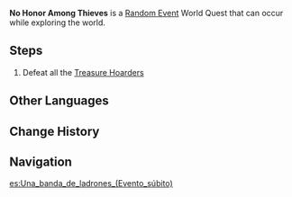 {{About|the [[Random Event]]|the [[Commission]]|No Honor Among Thieves}}
{{Quest Infobox
|id             = 
|title          = No Honor Among Thieves
|image          = No Honor Among Thieves.png
|type           = World
|group          = Random Event
|region         = Liyue
|startLocation  = [[Minlin]], [[Liyue]]
|startLocation2 = [[Bishui Plain]], Liyue
|other          = *AR-Dependent Rewards
|characters     = Traveler
}}
'''No Honor Among Thieves''' is a [[Random Event]] World Quest that can occur while exploring the world.

==Steps==
# Defeat all the [[Treasure Hoarders]] {{Enemy List|Treasure Hoarders: Marksman*2;Treasure Hoarders: Scout*3}}

==Other Languages==
{{Transclude|No Honor Among Thieves|Other Languages}}

==Change History==
{{Change History|1.0}}

==Navigation==
{{Quests by Type Navbox|type=Random Events}}
[[es:Una_banda_de_ladrones_(Evento_súbito)]]